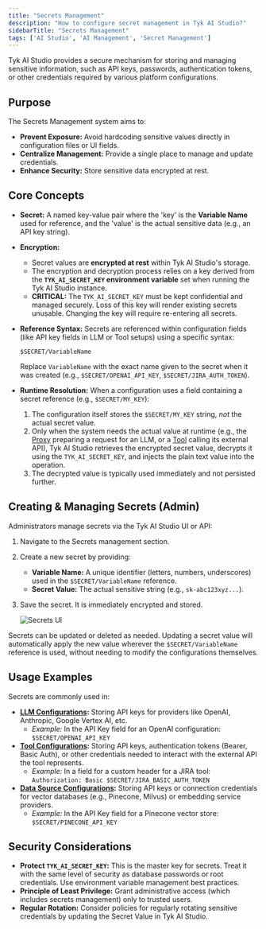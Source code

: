 ```yaml
---
title: "Secrets Management"
description: "How to configure secret management in Tyk AI Studio?"
sidebarTitle: "Secrets Management"
tags: ['AI Studio', 'AI Management', 'Secret Management']
---
```


Tyk AI Studio provides a secure mechanism for storing and managing sensitive information, such as API keys, passwords, authentication tokens, or other credentials required by various platform configurations.

## Purpose

The Secrets Management system aims to:

*   **Prevent Exposure:** Avoid hardcoding sensitive values directly in configuration files or UI fields.
*   **Centralize Management:** Provide a single place to manage and update credentials.
*   **Enhance Security:** Store sensitive data encrypted at rest.

## Core Concepts

*   **Secret:** A named key-value pair where the 'key' is the **Variable Name** used for reference, and the 'value' is the actual sensitive data (e.g., an API key string).

*   **Encryption:**
    *   Secret values are **encrypted at rest** within Tyk AI Studio's storage.
    *   The encryption and decryption process relies on a key derived from the **`TYK_AI_SECRET_KEY` environment variable** set when running the Tyk AI Studio instance.
    *   **CRITICAL:** The `TYK_AI_SECRET_KEY` must be kept confidential and managed securely. Loss of this key will render existing secrets unusable. Changing the key will require re-entering all secrets.

*   **Reference Syntax:** Secrets are referenced within configuration fields (like API key fields in LLM or Tool setups) using a specific syntax:
    ```
    $SECRET/VariableName
    ```
    Replace `VariableName` with the exact name given to the secret when it was created (e.g., `$SECRET/OPENAI_API_KEY`, `$SECRET/JIRA_AUTH_TOKEN`).

*   **Runtime Resolution:** When a configuration uses a field containing a secret reference (e.g., `$SECRET/MY_KEY`):
    1.  The configuration itself stores the `$SECRET/MY_KEY` string, *not* the actual secret value.
    2.  Only when the system needs the actual value at runtime (e.g., the [Proxy](/docs3/ai-management/ai-studio/proxy) preparing a request for an LLM, or a [Tool](/docs3/ai-management/ai-studio/tools) calling its external API), Tyk AI Studio retrieves the encrypted secret value, decrypts it using the `TYK_AI_SECRET_KEY`, and injects the plain text value into the operation.
    3.  The decrypted value is typically used immediately and not persisted further.

## Creating & Managing Secrets (Admin)

Administrators manage secrets via the Tyk AI Studio UI or API:

1.  Navigate to the Secrets management section.
2.  Create a new secret by providing:
    *   **Variable Name:** A unique identifier (letters, numbers, underscores) used in the `$SECRET/VariableName` reference.
    *   **Secret Value:** The actual sensitive string (e.g., `sk-abc123xyz...`).
3.  Save the secret. It is immediately encrypted and stored.

    <img src="/img/ai-management/secrets-management-ui.png" alt="Secrets UI" />

Secrets can be updated or deleted as needed. Updating a secret value will automatically apply the new value wherever the `$SECRET/VariableName` reference is used, without needing to modify the configurations themselves.

## Usage Examples

Secrets are commonly used in:

*   **[LLM Configurations](/docs3/ai-management/ai-studio/llm-management):** Storing API keys for providers like OpenAI, Anthropic, Google Vertex AI, etc.
    *   *Example:* In the API Key field for an OpenAI configuration: `$SECRET/OPENAI_API_KEY`
*   **[Tool Configurations](/docs3/ai-management/ai-studio/tools):** Storing API keys, authentication tokens (Bearer, Basic Auth), or other credentials needed to interact with the external API the tool represents.
    *   *Example:* In a field for a custom header for a JIRA tool: `Authorization: Basic $SECRET/JIRA_BASIC_AUTH_TOKEN`
*   **[Data Source Configurations](/docs3/ai-management/ai-studio/datasources-rag):** Storing API keys or connection credentials for vector databases (e.g., Pinecone, Milvus) or embedding service providers.
    *   *Example:* In the API Key field for a Pinecone vector store: `$SECRET/PINECONE_API_KEY`

## Security Considerations

*   **Protect `TYK_AI_SECRET_KEY`:** This is the master key for secrets. Treat it with the same level of security as database passwords or root credentials. Use environment variable management best practices.
*   **Principle of Least Privilege:** Grant administrative access (which includes secrets management) only to trusted users.
*   **Regular Rotation:** Consider policies for regularly rotating sensitive credentials by updating the Secret Value in Tyk AI Studio.
